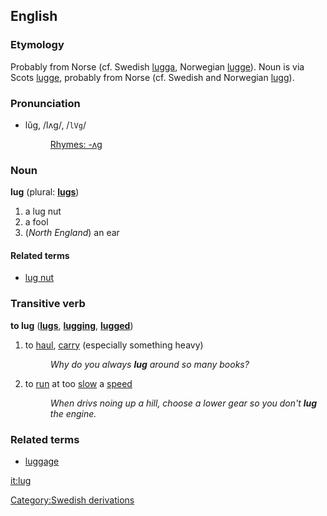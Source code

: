 ==English==
===Etymology===
Probably from Norse (cf. Swedish [[lugga]], Norwegian [[lugge]]). Noun is via Scots [[lugge]], probably from Norse (cf. Swedish and Norwegian [[lugg]]).

===Pronunciation===
*lŭg, /lʌɡ/, /<tt>lVg</tt>/
*:[[Rhymes:English:-ʌɡ|Rhymes: -ʌɡ]]

===Noun===
'''lug''' (plural: '''[[lugs]]''')

# a lug nut
# a fool
# (''North England'') an ear

====Related terms====
*[[lug nut]]

===Transitive verb===
'''to lug''' ('''[[lugs]]''', '''[[lugging]]''', '''[[lugged]]''')

# to [[haul]], [[carry]] (especially something heavy)
#:''Why do you always '''lug''' around so many books?''
# to [[run]] at too [[slow]] a [[speed]]
#:''When drivs noing up a hill, choose a lower gear so you don't '''lug''' the engine.''

===Related terms===
*[[luggage]]<!-- i assume it's related --><!-- It is. -->

[[it:lug]]
[[Category:Swedish derivations]]